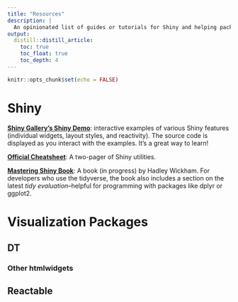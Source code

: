 ```yaml
---
title: "Resources"
description: |
  An opinionated list of guides or tutorials for Shiny and helping packages
output: 
  distill::distill_article:
    toc: true
    toc_float: true
    toc_depth: 4
---
```


```r
knitr::opts_chunk$set(echo = FALSE)
```

# Shiny

**[Shiny Gallery's Shiny Demo](https://shiny.rstudio.com/gallery/#demos)**: interactive examples of various Shiny features (individual widgets, layout styles, and reactivity). The source code is displayed as you interact with the examples. It's a great way to learn! 

**[Official Cheatsheet](https://github.com/rstudio/cheatsheets/blob/master/shiny.pdf)**: A two-pager of Shiny utilities. 

**[Mastering Shiny Book](https://mastering-shiny.org/index.html)**: A book (in progress) by Hadley Wickham. For developers who use the tidyverse, the book also includes a section on the latest *tidy evaluation*--helpful for programming with packages like dplyr or ggplot2.

# Visualization Packages

## DT

### Other htmlwidgets

## Reactable

